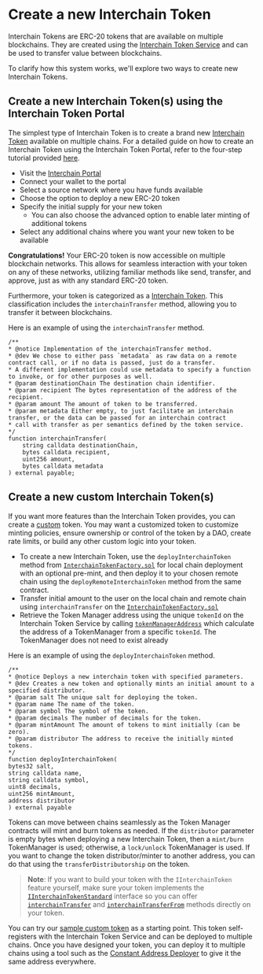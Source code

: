 # Create a new Interchain Token

Interchain Tokens are ERC-20 tokens that are available on multiple blockchains. They are created using the [Interchain Token Service](https://github.com/axelarnetwork/interchain-token-service/blob/v1.0.0-beta.3/contracts/InterchainTokenService.sol) and can be used to transfer value between blockchains.

To clarify how this system works, we'll explore two ways to create new Interchain Tokens.

## Create a new Interchain Token(s) using the Interchain Token Portal

The simplest type of Interchain Token is to create a brand new [Interchain Token](https://github.com/axelarnetwork/interchain-token-service/blob/v1.0.0-beta.3/contracts/interchain-token/InterchainToken.sol) available on multiple chains. For a detailed guide on how to create an Interchain Token using the Interchain Token Portal, refer to the four-step tutorial provided [here](https://axelar.network/blog/how-to-create-an-interchain-token-with-axelar-in-4-steps).

- Visit the [Interchain Portal](https://testnet.interchain.axelar.dev)
- Connect your wallet to the portal
- Select a source network where you have funds available
- Choose the option to deploy a new ERC-20 token
- Specify the initial supply for your new token
	- You can also choose the advanced option to enable later minting of additional tokens
- Select any additional chains where you want your new token to be available

**Congratulations!** Your ERC-20 token is now accessible on multiple blockchain networks. This allows for seamless interaction with your token on any of these networks, utilizing familiar methods like send, transfer, and approve, just as with any standard ERC-20 token.

Furthermore, your token is categorized as a [Interchain Token](https://github.com/axelarnetwork/interchain-token-service/blob/v1.0.0-beta.3/contracts/interfaces/IInterchainTokenStandard.sol). This classification includes the `interchainTransfer` method, allowing you to transfer it between blockchains.

Here is an example of using the `interchainTransfer` method.

```solidity
/**
* @notice Implementation of the interchainTransfer method.
* @dev We chose to either pass `metadata` as raw data on a remote contract call, or if no data is passed, just do a transfer.
* A different implementation could use metadata to specify a function to invoke, or for other purposes as well.
* @param destinationChain The destination chain identifier.
* @param recipient The bytes representation of the address of the recipient.
* @param amount The amount of token to be transferred.
* @param metadata Either empty, to just facilitate an interchain transfer, or the data can be passed for an interchain contract
* call with transfer as per semantics defined by the token service.
*/
function interchainTransfer(
    string calldata destinationChain,
    bytes calldata recipient,
    uint256 amount,
    bytes calldata metadata
) external payable;
```

## Create a new custom Interchain Token(s)

If you want more features than the Interchain Token provides, you can create a [custom](../../reference/glossary/#custom) token. You may want a customized token to customize minting policies, ensure ownership or control of the token by a DAO, create rate limits, or build any other custom logic into your token.

- To create a new Interchain Token, use the `deployInterchainToken` method from [`InterchainTokenFactory.sol`](https://github.com/axelarnetwork/interchain-token-service/blob/0a00533f19197a285d6bddc8ec0c2e908094ebfe/contracts/InterchainTokenFactory.sol#L117) for local chain deployment with an optional pre-mint, and then deploy it to your chosen remote chain using the `deployRemoteInterchainToken` method from the same contract.
- Transfer  initial amount to the user on the local chain and remote chain using `interchainTransfer` on the [`InterchainTokenFactory.sol`](https://github.com/axelarnetwork/interchain-token-service/blob/0a00533f19197a285d6bddc8ec0c2e908094ebfe/contracts/InterchainTokenFactory.sol#L292)
- Retrieve the Token Manager address using the unique `tokenId` on the Interchain Token Service by calling [`tokenManagerAddress`](https://github.com/axelarnetwork/interchain-token-service/blob/0a00533f19197a285d6bddc8ec0c2e908094ebfe/contracts/InterchainTokenService.sol#L180C1-L180C1) which calculate the address of a TokenManager from a specific `tokenId`. The TokenManager does not need to exist already

Here is an example of using the `deployInterchainToken` method.

```solidity
/**
* @notice Deploys a new interchain token with specified parameters.
* @dev Creates a new token and optionally mints an initial amount to a specified distributor.
* @param salt The unique salt for deploying the token.
* @param name The name of the token.
* @param symbol The symbol of the token.
* @param decimals The number of decimals for the token.
* @param mintAmount The amount of tokens to mint initially (can be zero).
* @param distributor The address to receive the initially minted tokens.
*/
function deployInterchainToken(
bytes32 salt,
string calldata name,
string calldata symbol,
uint8 decimals,
uint256 mintAmount,
address distributor
) external payable
```

Tokens can move between chains seamlessly as the Token Manager contracts will mint and burn tokens as needed. If the `distributor` parameter is empty bytes when deploying a new Interchain Token, then a `mint/burn` TokenManager is used; otherwise, a `lock/unlock` TokenManager is used.  If you want to change the token distributor/minter to another address, you can do that using the `transferDistributorship` on the token.

>**Note**: If you want to build your token with the `IInterchainToken` feature yourself, make sure your token implements the [`IInterchainTokenStandard`](https://github.com/axelarnetwork/interchain-token-service/blob/v1.0.0-beta.3/contracts/interfaces/IInterchainTokenStandard.sol) interface so you can offer [`interchainTransfer`](https://github.com/axelarnetwork/interchain-token-service/blob/0a00533f19197a285d6bddc8ec0c2e908094ebfe/contracts/interfaces/IInterchainTokenStandard.sol#L20) and [`interchainTransferFrom`](https://github.com/axelarnetwork/interchain-token-service/blob/0a00533f19197a285d6bddc8ec0c2e908094ebfe/contracts/interfaces/IInterchainTokenStandard.sol#L37) methods directly on your token. 

You can try our [sample custom token](https://remix.ethereum.org/axelarnetwork/axelar-docs/blob/main/public/samples/interchain-token-iinterchaintoken.sol) as a starting point. This token self-registers with the Interchain Token Service and can be deployed to multiple chains. 
Once you have designed your token, you can deploy it to multiple chains using a tool such as the [Constant Address Deployer](https://docs.axelar.dev/dev/general-message-passing/solidity-utilities#constant-address-deployer) to give it the same address everywhere. 